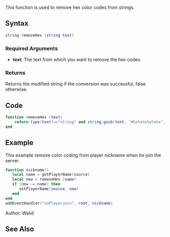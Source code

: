 {{Useful Function}}
<lowercasetitle></lowercasetitle>

This function is used to remove hex color codes from strings.

==Syntax==
<syntaxhighlight lang="lua">string removeHex (string text)</syntaxhighlight>

===Required Arguments===
* '''text''': The text from which you want to remove the hex codes.

===Returns===
Returns the modified string if the conversion was successful, false otherwise.

==Code==
<section name="Code" class="both" show="true">
<syntaxhighlight lang="lua">
function removeHex (text)
    return type(text)=="string" and string.gsub(text, "#%x%x%x%x%x%x", "") or text
end
</syntaxhighlight>
</section>

==Example==
<section name="Server" class="server" show="true">
This example remove color coding from player nickname when he join the server.
<syntaxhighlight lang="lua">
function nickname()
   local name = getPlayerName(source)
   local new = removeHex (name)
   if (new ~= name) then
      setPlayerName(source, new)
   end
end
addEventHandler("onPlayerJoin", root, nickname)
</syntaxhighlight>
</section>
Author: Walid
==See Also==
{{Useful_Functions}}